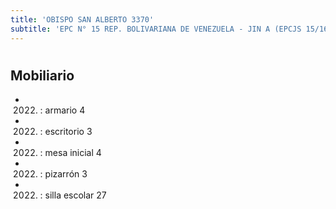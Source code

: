 ```yaml
---
title: 'OBISPO SAN ALBERTO 3370'
subtitle: 'EPC N° 15 REP. BOLIVARIANA DE VENEZUELA - JIN A (EPCJS 15/16°) [S]'
---
```


#


## Mobiliario

*  (2022) : armario 4 

*  (2022) : escritorio 3 

*  (2022) : mesa inicial 4 

*  (2022) : pizarrón 3 

*  (2022) : silla escolar 27 




